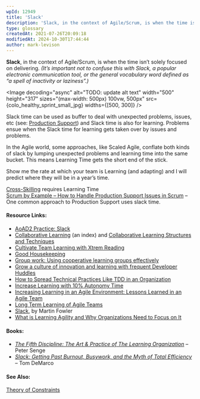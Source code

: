 ```yaml
---
wpId: 12949
title: 'Slack'
description: 'Slack, in the context of Agile/Scrum, is when the time isn''t solely focused on delivering. (It''s important not to confuse this with Slack, a popular electronic communication tool, or the general vocabulary word defined as "a spell of inactivity or laziness".)  Slack time can be used as buffer to deal with unexpected problems, issues, etc ...'
type: glossary
createdAt: 2021-07-26T20:09:18
modifiedAt: 2024-10-30T17:44:44
author: mark-levison
---
```





**Slack**, in the context of Agile/Scrum, is when the time isn’t solely focused on delivering. _(It’s important not to confuse this with Slack, a popular electronic communication tool, or the general vocabulary word defined as “a spell of inactivity or laziness”.)_

<Image decoding="async" alt="TODO: update alt text" width="500" height="317" sizes="(max-width: 500px) 100vw, 500px" src={colo_healthy_sprint_small_jpg} widths={[500, 300]} />

Slack time can be used as buffer to deal with unexpected problems, issues, etc (see: [Production Support](/glossary/production-support)) and Slack time is also for learning. Problems ensue when the Slack time for learning gets taken over by issues and problems.

In the Agile world, some approaches, like Scaled Agile, conflate both kinds of slack by lumping unexpected problems and learning time into the same bucket. This means Learning Time gets the short end of the stick.

Show me the rate at which your team is Learning (and adapting) and I will predict where they will be in a year’s time.

[Cross-Skilling](/blog/how-to-cross-skill-and-grow-t-shaped-team-members.html) requires Learning Time  
[Scrum by Example – How to Handle Production Support Issues in Scrum](/blog/scrum-production-support.html) – One common approach to Production Support uses slack time.

#### Resource Links:

*   [AoAD2 Practice: Slack](https://www.jamesshore.com/v2/books/aoad2/slack)
*   [Collaborative Learning](https://www.gdrc.org/kmgmt/c-learn/index.html) (an index) and [Collaborative Learning Structures and Techniques](https://www.gdrc.org/kmgmt/c-learn/methods.html)
*   [Cultivate Team Learning with Xtrem Reading](https://www.infoq.com/articles/learning-xtrem-reading/)
*   [Good Housekeeping](https://sites.google.com/a/scrumplop.org/published-patterns/value-stream/good-housekeeping)
*   [Group work: Using cooperative learning groups effectively](https://cft.vanderbilt.edu/guides-sub-pages/setting-up-and-facilitating-group-work-using-cooperative-learning-groups-effectively/)
*   [Grow a culture of innovation and learning with frequent Developer Huddles](https://medium.com/the-liberators/grow-a-culture-of-innovation-and-learning-with-developer-huddles-8cc3a0f88c1a)
*   [How to Spread Technical Practices Like TDD in an Organization](https://www.infoq.com/articles/spread-technical-practices-organization/)
*   [Increase Learning with 10% Autonomy Time](https://www.infoq.com/news/2016/10/learning-autonomy-time)
*   [Increasing Learning in an Agile Environment: Lessons Learned in an Agile Team](https://www.researchgate.net/publication/261317493_Increasing_Learning_in_an_Agile_Environment_Lessons_Learned_in_an_Agile_Team)
*   [Long Term Learning of Agile Teams](https://www.researchgate.net/publication/321674505_Long_Term_Learning_of_Agile_Teams)
*   [Slack](https://martinfowler.com/bliki/Slack.html), by Martin Fowler
*   [What is Learning Agility and Why Organizations Need to Focus on It](https://disprz.ai/blog/learning-agility-everything-you-need-to-know-about-it)

#### Books:

*   [_The Fifth Discipline: The Art & Practice of The Learning Organization_](https://www.amazon.ca/Fifth-Discipline-Practice-Learning-Organization-ebook/dp/B000SEIFKK/&tag=notesfromatoo-20) – Peter Senge
*   [_Slack: Getting Past Burnout, Busywork, and the Myth of Total Efficiency_](https://www.amazon.ca/Slack-Getting-Burnout-Busywork-Efficiency-ebook/dp/B004SOVC2Y/&tag=notesfromatoo-20) – Tom DeMarco

#### See Also:

[Theory of Constraints](/glossary/theory-of-constraints)